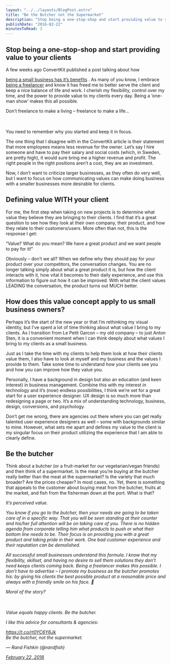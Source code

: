 ```yaml
---
layout: "../../layouts/BlogPost.astro"
title: "Be the Butcher not the Supermarket"
description: "Stop being a one-stop-shop and start providing value to your clients\n\n\nA few weeks ago ConvertKit published a post talking about how being a small business has it’s benefits. As many of you know, I embrace being a freelancer and know it has freed me to better serve the client and keep a nice balance of life and work. I cherish my flexibility, control over my time, and the power to provide value to my clients every day. Being a ‘one-man show’ makes this all possible.\n\n\n\n\n\nDon’t freelance to make "
publishDate: "2016-02-22"
minutesToRead: 3
---
```


<h2 id="stop-being-a-one-stop-shop-and-start-providing-value-to-your-clients">Stop being a one-stop-shop and start providing value to your clients</h>
</h2>
<p>A few weeks ago ConvertKit published a post talking about how </p>
<a href="http://convertkit.com/2016/6-benefits-staying-small/?ref="antonsten".com" target="_blank">being a small business has it’s benefits</a>
 . As many of you know, I embrace 
<a href="https://www.antonsten.com/freelancer-for-life/" target="_blank">being a freelancer</a>
 and know it has freed me to better serve the client and keep a nice balance of life and work. I cherish my flexibility, control over my time, and the power to provide value to my clients every day. Being a ‘one-man show’ makes this all possible.</p>
<div class="blockquote">
</div>
<div>
<p>Don’t freelance to make a living – freelance to make a life… </p>
<br>
<br> You need to remember why you started and keep it in focus. </br>
</div>
<p>The one thing that I disagree with in the ConvertKit article is their statement that more employees means less revenue for the owner. Let’s say I hire someone and have to pay their salary and social costs (which, in Sweden, are pretty high), it would sure bring me a higher revenue and profit. The right people in the right positions aren’t a cost, they are an investment.</p>
<p>Now, I don’t want to criticize larger businesses, as they often do very well, but I want to focus on how communicating values can make doing business with a smaller businesses more desirable for clients.</p>
<h2 id="defining-value-with-your-client">Defining value WITH your client</h>
</h2>
<p>For me, the first step when taking on new projects is to determine what value they believe they are bringing to their clients. I find that it’s a great question to see how they look at their own company, their product, and how they relate to their customers/users. More often than not, this is the response I get:</p>
<div class="blockquote">
</div>
<div>
<p>“Value? What do you mean? We have a great product and we want people to pay for it!” </p>
</div>
<p>Obviously – don’t we all? When we define why they should pay for your product over your competitors, the conversation changes. You are no longer talking simply about what a great product it is, but how the client interacts with it, how vital it becomes to their daily experience, and use this information to figure out how it can be improved. With what the client values LEADING the conversation, the product turns out MUCH better.</p>
<h2 id="how-does-this-value-concept-apply-to-us-small-business-owners">How does this value concept apply to us small business owners?</h>
</h2>
<p>Perhaps it’s the start of the new year or that I’m rethinking my visual identity, but I’ve spent a lot of time thinking about what value I bring to my clients. As I transition from Le Petit Garcon – my old company – to just Anton Sten, it is a convenient moment when I can think deeply about what values I bring to my clients as a small business.</p>
<p>Just as I take the time with my clients to help them look at how their clients value them, I also have to look at myself and my business and the values I provide to them. Take some time to understand how your clients see you and how you can improve how they value you.</p>
<p>Personally, I have a background in design but also an education (and keen interest) in business management. Combine this with my interest in technology and it’s (now) endless possibilities, I think we’re set for a great start for a user experience designer. UX design is so much more than redesigning a page or two. It’s a mix of understanding technology, business, design, conversions, and psychology.</p>
<p>Don’t get me wrong, there are agencies out there where you can get really talented user experience designers as well – some with backgrounds similar to mine. However, what sets me apart and defines my value to the client is my singular focus on their product utilizing the experience that I am able to clearly define.</p>
<h2 id="be-the-butcher">Be the butcher</h>
</h2>
<p>Think about a butcher (or a fruit-market for our vegetarian/vegan friends) and then think of a supermarket. Is the meat you’re buying at the butcher really better than the meat at the supermarket? Is the variety that much broader? Are the prices cheaper? In most cases, no. Yet, there is something that appeals to the customer about buying meat from the butcher, fruits at the market, and fish from the fisherman down at the port. What is that? </p>
<em>It’s perceived value. 
<p>You know if you go to the butcher, then your needs are going to be taken care of in a specific way. That you will be seen standing at their counter and his/her full attention will be on taking care of you. There is no hidden agenda from corporate telling him what products to push or what their bottom line needs to be. Their focus is on providing you with a great product and taking pride in their work. One bad customer experience and their reputation can be demolished.</p>
<p>All successful small businesses understand this formula. I know that my flexibility, skillset, and having no desire to sell them solutions they don’t need keeps clients coming back. Being a freelancer makes this possible. I don’t have to advertise – I promote my business as the butcher promotes his: by giving his clients the best possible product at a reasonable price and always with a friendly smile on his face. 🙂</p>
<p>Moral of the story? </p>
<br>
<br> Value equals happy clients. Be the butcher.</br>
</p>
<div class="blockquote">
</div>
<div>
<p lang="en" dir="ltr"> I like this advice for consultants &amp; agencies: </p>
<a href="https://t.co/rt0YC6Y6Jk?ref="antonsten".com">https://t.co/rt0YC6Y6Jk</a>
<br>Be the butcher, not the supermarket. </br>
</p>
<p> — Rand Fishkin (@randfish) </p>
<a href="https://twitter.com/randfish/status/701827856758808576?ref="antonsten".com">February 22, 2016
